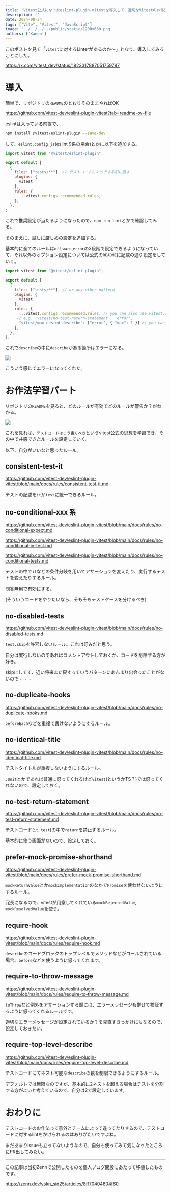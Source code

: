 ```yaml
---
title: 'Vitest公式になったeslint-plugin-vitestを導入して、適切なVitestのお作法を学んでみる'
description: ''
date: 2024-08-24
tags: ["Vite", "Vitest", "JavaScript"]
image: '../../../../public/static/1200x630.png'
authors: ['Kanon']
---
```


このポストを見て「`vitest`に対するLinterがあるのか〜」となり、導入してみることにした。

https://x.com/vitest_dev/status/1823317887051759787

# 導入

簡単で、リポジトリの`README`のとおりそのままやればOK

https://github.com/vitest-dev/eslint-plugin-vitest?tab=readme-ov-file

eslintは入っている前提で、

```bash
npm install @vitest/eslint-plugin --save-dev
```

して、`eslint.config.js`(eslint 9系の場合)とかに以下を追加する。

```js ins={1, 4-12}
import vitest from "@vitest/eslint-plugin";

export default [
  {
    files: ["tests/**"], // テストコードにマッチする形に直す
    plugins: {
      vitest
    },
    rules: {
      ...vitest.configs.recommended.rules,
    },
  },
;
```

これで推奨設定が当たるようになったので、`npm run lint`とかで確認してみる。

そのまえに、試しに厳しめの設定を追加する。

基本的に全てのルールは`off`,`warn`,`error`の3段階で設定できるようになっていて、それ以外のオプション設定については公式の`README`に記載の通り設定をしていく。

```js ins={11-12}
import vitest from "@vitest/eslint-plugin";

export default [
  {
    files: ["tests/**"], // or any other pattern
    plugins: {
      vitest
    },
    rules: {
      ...vitest.configs.recommended.rules, // you can also use vitest.configs.all.rules to enable all rules
     // e.g. 'vitest/no-test-return-statement': 'error',
      "vitest/max-nested-describe": ["error", { "max": 1 }] // you can also modify rules' behavior using option like this
    },
  },
];
```

これで`describe`の中に`describe`がある箇所はエラーになる。

![](2025-04-15-20-15-02.png)

こういう感じでエラーになってくれた。

# お作法学習パート

リポジトリの`README`を見ると、どのルールが有効でどのルールが警告か？がわかる。

![](2025-04-15-20-15-17.png)

これを見れば、`テストコードはこう書くべき`というvitest公式の思想を学習でき、その中で共感できたルールを設定していく。

以下、自分がいいなと思ったルール。

## consistent-test-it

https://github.com/vitest-dev/eslint-plugin-vitest/blob/main/docs/rules/consistent-test-it.md

テストの記述を`it`か`test`に統一できるルール。

## no-conditional-xxx 系

https://github.com/vitest-dev/eslint-plugin-vitest/blob/main/docs/rules/no-conditional-expect.md

https://github.com/vitest-dev/eslint-plugin-vitest/blob/main/docs/rules/no-conditional-in-test.md

https://github.com/vitest-dev/eslint-plugin-vitest/blob/main/docs/rules/no-conditional-tests.md

テストの中で`if`などの条件分岐を用いてアサーションを変えたり、実行するテストを変えたりするルール。

問答無用で有効にする。

(そういうコードをやりたいなら、そもそもテストケースを分けるべき)

## no-disabled-tests

https://github.com/vitest-dev/eslint-plugin-vitest/blob/main/docs/rules/no-disabled-tests.md

`test.skip`を許容しないルール。これは好みだと思う。

自分は実行しないのであればコメントアウトしておくか、コードを削除する方が好き。

skipにしてて、近い将来また戻すっていうパターンにあんまり出会ったことがないので・・・

## no-duplicate-hooks

https://github.com/vitest-dev/eslint-plugin-vitest/blob/main/docs/rules/no-duplicate-hooks.md

`beforeEach`などを重複で書けないようにするルール。

## no-identical-title

https://github.com/vitest-dev/eslint-plugin-vitest/blob/main/docs/rules/no-identical-title.md

テストタイトルが重複しないようにするルール。

`JUnit`とかであれば普通に怒ってくれるけど`vitest`(というかTS？)では怒ってくれないので、設定しておく。

## no-test-return-statement

https://github.com/vitest-dev/eslint-plugin-vitest/blob/main/docs/rules/no-test-return-statement.md

テストコード(`it`, `test`)の中で`return`を禁止するルール。

基本的に使う画面がないので、設定しておく。

## prefer-mock-promise-shorthand

https://github.com/vitest-dev/eslint-plugin-vitest/blob/main/docs/rules/prefer-mock-promise-shorthand.md

`mockReturnValue`とか`mockImplementation`のなかで`Promise`を使わせないようにするルール。

冗長になるので、vitestが用意してくれている`mockRejectedValue`, `mockResolvedValue`を使う。

## require-hook

https://github.com/vitest-dev/eslint-plugin-vitest/blob/main/docs/rules/require-hook.md

`describe`のコードブロックのトップレベルでメソッドなどがコールされている場合、`before`などを使うように怒ってくれます。

## require-to-throw-message

https://github.com/vitest-dev/eslint-plugin-vitest/blob/main/docs/rules/require-to-throw-message.md

`toThrow`など例外をアサーションする際には、エラーメッセージも併せて検証するように怒ってくれるルールです。

適切なエラーメッセージが設定されているか？を見直すきっかけにもなるので、設定しておきたい。

## require-top-level-describe

https://github.com/vitest-dev/eslint-plugin-vitest/blob/main/docs/rules/require-top-level-describe.md

テストコードにてネスト可能な`describe`の数を制限できるようにするルール。

デフォルトでは無限なのですが、基本的に2ネストを超える場合はテストを分割する方がよいと考えているので、自分は2で設定しています。

# おわりに

テストコードのお作法って意外とチームによって違ってたりするので、テストコードに対するlintをかけられるのはありがたいですよね。

まだあまりissueも立ってないようなので、自分も使ってみて気になったところにPR出してみたい。

---

この記事は当初Zennで公開したものを個人ブログ開設にあたって移植したものです。

https://zenn.dev/yskn_sid25/articles/8ff70404804f60
